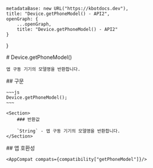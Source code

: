 
    metadataBase: new URL("https://kbotdocs.dev"),
    title: "Device.getPhoneModel() - API2",
    openGraph: {
        ...openGraph,
        title: "Device.getPhoneModel() - API2"
    }
}

<Section>
    # Device.getPhoneModel()

    앱 구동 기기의 모델명을 반환합니다.
</Section>
<Section>
    ## 구문

    ~~~js
    Device.getPhoneModel();
    ~~~

    <Section>
        ### 반환값

        `String` - 앱 구동 기기의 모델명을 반환합니다.
    </Section>
</Section>
<Section>
    ## 앱 호환성

    <AppCompat compats={compatibility["getPhoneModel"]}/>
</Section>